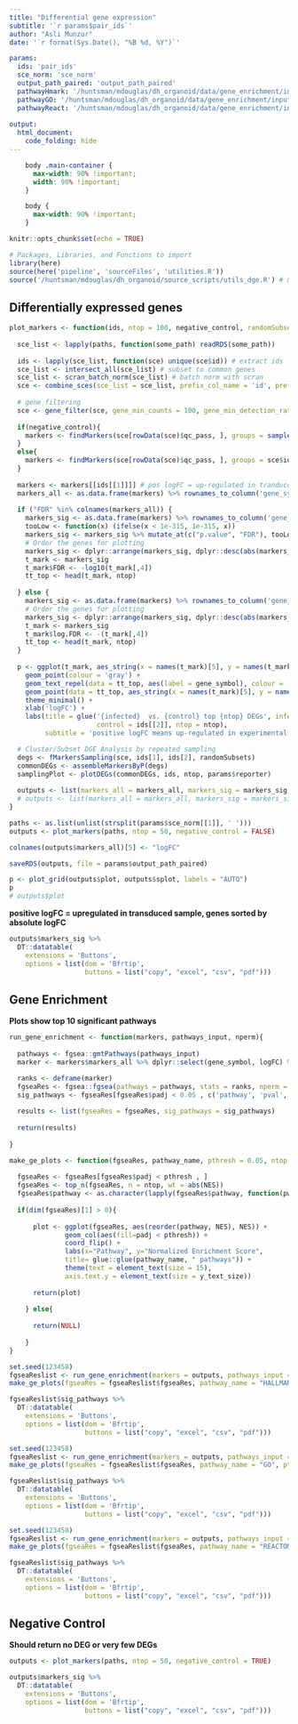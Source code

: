 ```yaml
---
title: "Differential gene expression"
subtitle: '`r params$pair_ids`'
author: "Asli Munzur"
date: '`r format(Sys.Date(), "%B %d, %Y")`'

params:
  ids: 'pair_ids'
  sce_norm: 'sce_norm'
  output_path_paired: 'output_path_paired'
  pathwayHmark: '/huntsman/mdouglas/dh_organoid/data/gene_enrichment/input/h.all.v6.2.symbols.gmt'
  pathwayGO: '/huntsman/mdouglas/dh_organoid/data/gene_enrichment/input/c5.all.v6.2.symbols.gmt'
  pathwayReact: '/huntsman/mdouglas/dh_organoid/data/gene_enrichment/input/c2.cp.reactome.v7.0.symbols.gmt'
  
output: 
  html_document:
    code_folding: hide
---
```


```css
    body .main-container {
      max-width: 90% !important;
      width: 90% !important;
    }

    body {
      max-width: 90% !important;
    }
```

```r
knitr::opts_chunk$set(echo = TRUE)
```

```r

# Packages, Libraries, and Functions to import
library(here)
source(here('pipeline', 'sourceFiles', 'utilities.R'))
source('/huntsman/mdouglas/dh_organoid/source_scripts/utils_dge.R') # maxwell's dge functions 

```

## Differentially expressed genes 

```r


plot_markers <- function(ids, ntop = 100, negative_control, randomSubsets = 100){
  
  sce_list <- lapply(paths, function(some_path) readRDS(some_path))
  
  ids <- lapply(sce_list, function(sce) unique(sce$id)) # extract ids 
  sce_list <- intersect_all(sce_list) # subset to common genes 
  sce_list <- scran_batch_norm(sce_list) # batch norm with scran
  sce <- combine_sces(sce_list = sce_list, prefix_col_name = 'id', prefix_cell_name = TRUE) # combine sces 
  
  # gene filtering 
  sce <- gene_filter(sce, gene_min_counts = 100, gene_min_detection_rate = 5, reporters = NULL)
  
  if(negative_control){
    markers <- findMarkers(sce[rowData(sce)$qc_pass, ], groups = sample(sce$id), log.p = TRUE)
  }
  else{
    markers <- findMarkers(sce[rowData(sce)$qc_pass, ], groups = sce$id, log.p = TRUE)
  }
  
  markers <- markers[[ids[[1]]]] # pos logFC = up-regulated in tranduced cells
  markers_all <- as.data.frame(markers) %>% rownames_to_column('gene_symbol')
  
  if ("FDR" %in% colnames(markers_all)) {                                             # Case when p = p.value
    markers_sig <- as.data.frame(markers) %>% rownames_to_column('gene_symbol') %>% dplyr::filter(FDR <= 0.05)
    tooLow <- function(x) (ifelse(x < 1e-315, 1e-315, x))
    markers_sig <- markers_sig %>% mutate_at(c("p.value", "FDR"), tooLow)
    # Order the genes for plotting
    markers_sig <- dplyr::arrange(markers_sig, dplyr::desc(abs(markers_sig[,5])))     # order
    t_mark <- markers_sig                                                             # make copy
    t_mark$FDR <- -log10(t_mark[,4])                                                  # log transform
    tt_top <- head(t_mark, ntop)                                                      # Identify top 'n' genes
    
  } else {                                                                            # Case when p = log.p.value
    markers_sig <- as.data.frame(markers) %>% rownames_to_column('gene_symbol') %>% dplyr::filter(log.FDR < -1.6)
    # Order the genes for plotting
    markers_sig <- dplyr::arrange(markers_sig, dplyr::desc(abs(markers_sig[,5])))     # order
    t_mark <- markers_sig                                                             # make copy
    t_mark$log.FDR <- -(t_mark[,4])
    tt_top <- head(t_mark, ntop)                                                      # Identify top 'n' genes
  }
  
  p <- ggplot(t_mark, aes_string(x = names(t_mark)[5], y = names(t_mark)[4])) +
    geom_point(colour = 'gray') +
    geom_text_repel(data = tt_top, aes(label = gene_symbol), colour = 'red', size = 5) +
    geom_point(data = tt_top, aes_string(x = names(t_mark)[5], y = names(t_mark)[4]), colour = "blue") +
    theme_minimal() +
    xlab('logFC') +
    labs(title = glue('{infected}  vs. {control} top {ntop} DEGs', infected = ids[[1]],
                      control = ids[[2]], ntop = ntop),
         subtitle = 'positive logFC means up-regulated in experimental sample') + theme(plot.subtitle = element_text(hjust = 0.5))

  # Cluster/Subset DGE Analysis by repeated sampling 
  degs <- fMarkersSampling(sce, ids[1], ids[2], randomSubsets)
  commonDEGs <- assembleMarkersByP(degs)
  samplingPlot <- plotDEGs(commonDEGs, ids, ntop, params$reporter)
  
  outputs <- list(markers_all = markers_all, markers_sig = markers_sig, tt_top = tt_top, plot = p, smarkers_sig = commonDEGs, splot = samplingPlot)
  # outputs <- list(markers_all = markers_all, markers_sig = markers_sig, tt_top = tt_top, plot = p)
}

paths <- as.list(unlist(strsplit(params$sce_norm[[1]], ' '))) 
outputs <- plot_markers(paths, ntop = 50, negative_control = FALSE)

colnames(outputs$markers_all)[5] <- "logFC"

saveRDS(outputs, file = params$output_path_paired)

```

```r
p <- plot_grid(outputs$plot, outputs$splot, labels = "AUTO")
p
# outputs$plot
```

**positive logFC = upregulated in transduced sample, genes sorted by absolute logFC**

```r
outputs$markers_sig %>%
  DT::datatable(
    extensions = 'Buttons', 
    options = list(dom = 'Bfrtip', 
                   buttons = list("copy", "excel", "csv", "pdf")))
```

## Gene Enrichment 

**Plots show top 10 significant pathways**

```r

run_gene_enrichment <- function(markers, pathways_input, nperm){
  
  pathways <- fgsea::gmtPathways(pathways_input)
  marker <- markers$markers_all %>% dplyr::select(gene_symbol, logFC) %>% na.omit() %>% distinct()

  ranks <- deframe(marker)
  fgseaRes <- fgsea::fgsea(pathways = pathways, stats = ranks, nperm = nperm) %>% as_tibble() %>% dplyr::arrange(desc(NES))
  sig_pathways <- fgseaRes[fgseaRes$padj < 0.05 , c('pathway', 'pval', 'padj', 'NES')]
  
  results <- list(fgseaRes = fgseaRes, sig_pathways = sig_pathways)
  
  return(results)
  
}

make_ge_plots <- function(fgseaRes, pathway_name, pthresh = 0.05, ntop = 10, y_text_size = 10){
  
  fgseaRes <- fgseaRes[fgseaRes$padj < pthresh , ]
  fgseaRes <- top_n(fgseaRes, n = ntop, wt = abs(NES))
  fgseaRes$pathway <- as.character(lapply(fgseaRes$pathway, function(pw) str_replace(pw, pattern = glue::glue(pathway_name, "_"), "")))
  
  if(dim(fgseaRes)[1] > 0){
    
      plot <- ggplot(fgseaRes, aes(reorder(pathway, NES), NES)) +
              geom_col(aes(fill=padj < pthresh)) +
              coord_flip() +
              labs(x="Pathway", y="Normalized Enrichment Score",
              title= glue::glue(pathway_name, " pathways")) +
              theme(text = element_text(size = 15),
              axis.text.y = element_text(size = y_text_size))
    
      return(plot)
    
    } else{
    
      return(NULL)
    
    }
}

```

```r

set.seed(123458)
fgseaReslist <- run_gene_enrichment(markers = outputs, pathways_input = params$pathwayHmark, nperm = 10000)
make_ge_plots(fgseaRes = fgseaReslist$fgseaRes, pathway_name = "HALLMARK", pthresh = 0.05, ntop = 10)
```

```r
fgseaReslist$sig_pathways %>%
  DT::datatable(
    extensions = 'Buttons', 
    options = list(dom = 'Bfrtip', 
                   buttons = list("copy", "excel", "csv", "pdf")))
```

```r
set.seed(123458)
fgseaReslist <- run_gene_enrichment(markers = outputs, pathways_input = params$pathwayGO, nperm = 10000)
make_ge_plots(fgseaRes = fgseaReslist$fgseaRes, pathway_name = "GO", pthresh = 0.05, ntop = 10)
```

```r
fgseaReslist$sig_pathways %>%
  DT::datatable(
    extensions = 'Buttons', 
    options = list(dom = 'Bfrtip', 
                   buttons = list("copy", "excel", "csv", "pdf")))
```

```r
set.seed(123458)
fgseaReslist <- run_gene_enrichment(markers = outputs, pathways_input = params$pathwayReact, nperm = 10000)
make_ge_plots(fgseaRes = fgseaReslist$fgseaRes, pathway_name = "REACTOME", pthresh = 0.05, ntop = 10)
```

```r
fgseaReslist$sig_pathways %>%
  DT::datatable(
    extensions = 'Buttons', 
    options = list(dom = 'Bfrtip', 
                   buttons = list("copy", "excel", "csv", "pdf")))
```

## Negative Control

**Should return no DEG or very few DEGs**

```r
outputs <- plot_markers(paths, ntop = 50, negative_control = TRUE)
```

```r
outputs$markers_sig %>%
  DT::datatable(
    extensions = 'Buttons', 
    options = list(dom = 'Bfrtip', 
                   buttons = list("copy", "excel", "csv", "pdf")))
```


